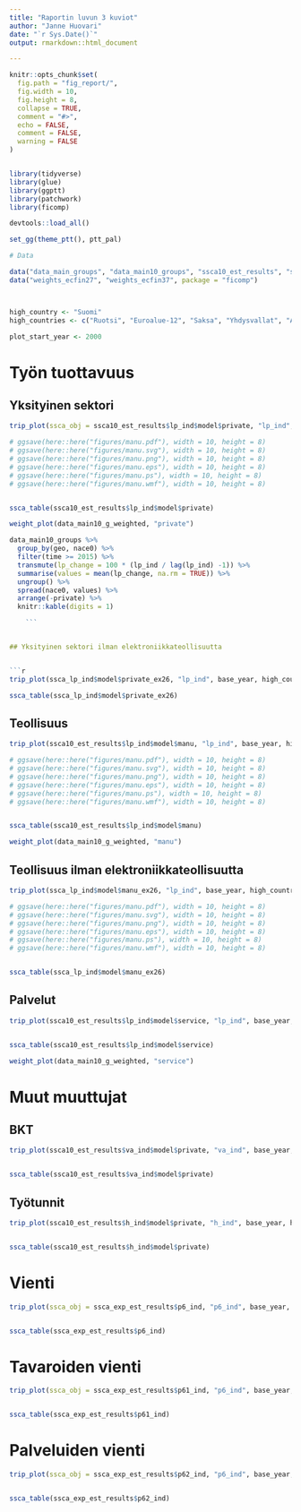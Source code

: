 ```yaml
---
title: "Raportin luvun 3 kuviot"
author: "Janne Huovari"
date: "`r Sys.Date()`"
output: rmarkdown::html_document

---
```


```r
knitr::opts_chunk$set(
  fig.path = "fig_report/",
  fig.width = 10,
  fig.height = 8,
  collapse = TRUE,
  comment = "#>", 
  echo = FALSE, 
  comment = FALSE, 
  warning = FALSE
)


library(tidyverse)
library(glue)
library(ggptt)
library(patchwork)
library(ficomp)

devtools::load_all()

set_gg(theme_ptt(), ptt_pal)

# Data

data("data_main_groups", "data_main10_groups", "ssca10_est_results", "ssca_lp_ind", "ssca_exp_est_results")
data("weights_ecfin27", "weights_ecfin37", package = "ficomp")



high_country <- "Suomi"
high_countries <- c("Ruotsi", "Euroalue-12", "Saksa", "Yhdysvallat", "Alankomaat")

plot_start_year <- 2000

```

# Työn tuottavuus

## Yksityinen sektori

```r

trip_plot(ssca_obj = ssca10_est_results$lp_ind$model$private, "lp_ind", base_year, high_country, high_countries)

# ggsave(here::here("figures/manu.pdf"), width = 10, height = 8)
# ggsave(here::here("figures/manu.svg"), width = 10, height = 8)
# ggsave(here::here("figures/manu.png"), width = 10, height = 8)
# ggsave(here::here("figures/manu.eps"), width = 10, height = 8)
# ggsave(here::here("figures/manu.ps"), width = 10, height = 8)
# ggsave(here::here("figures/manu.wmf"), width = 10, height = 8)


ssca_table(ssca10_est_results$lp_ind$model$private)


```

```r


weight_plot(data_main10_g_weighted, "private")

data_main10_groups %>% 
  group_by(geo, nace0) %>% 
  filter(time >= 2015) %>% 
  transmute(lp_change = 100 * (lp_ind / lag(lp_ind) -1)) %>% 
  summarise(values = mean(lp_change, na.rm = TRUE)) %>% 
  ungroup() %>% 
  spread(nace0, values) %>% 
  arrange(-private) %>% 
  knitr::kable(digits = 1)

    ```


## Yksityinen sektori ilman elektroniikkateollisuutta


```r

trip_plot(ssca_lp_ind$model$private_ex26, "lp_ind", base_year, high_country, high_countries)

ssca_table(ssca_lp_ind$model$private_ex26)

```

## Teollisuus


```r

trip_plot(ssca10_est_results$lp_ind$model$manu, "lp_ind", base_year, high_country, high_countries)

# ggsave(here::here("figures/manu.pdf"), width = 10, height = 8)
# ggsave(here::here("figures/manu.svg"), width = 10, height = 8)
# ggsave(here::here("figures/manu.png"), width = 10, height = 8)
# ggsave(here::here("figures/manu.eps"), width = 10, height = 8)
# ggsave(here::here("figures/manu.ps"), width = 10, height = 8)
# ggsave(here::here("figures/manu.wmf"), width = 10, height = 8)


ssca_table(ssca10_est_results$lp_ind$model$manu)

```

```r


weight_plot(data_main10_g_weighted, "manu")

```



## Teollisuus ilman elektroniikkateollisuutta

```r

trip_plot(ssca_lp_ind$model$manu_ex26, "lp_ind", base_year, high_country, high_countries)

# ggsave(here::here("figures/manu.pdf"), width = 10, height = 8)
# ggsave(here::here("figures/manu.svg"), width = 10, height = 8)
# ggsave(here::here("figures/manu.png"), width = 10, height = 8)
# ggsave(here::here("figures/manu.eps"), width = 10, height = 8)
# ggsave(here::here("figures/manu.ps"), width = 10, height = 8)
# ggsave(here::here("figures/manu.wmf"), width = 10, height = 8)


ssca_table(ssca_lp_ind$model$manu_ex26)

```

## Palvelut



```r

trip_plot(ssca10_est_results$lp_ind$model$service, "lp_ind", base_year, high_country, high_countries)


ssca_table(ssca10_est_results$lp_ind$model$service)

```

```r


weight_plot(data_main10_g_weighted, "service")

```

# Muut muuttujat 

## BKT

```r


trip_plot(ssca10_est_results$va_ind$model$private, "va_ind", base_year, high_country, high_countries)


ssca_table(ssca10_est_results$va_ind$model$private)

```


## Työtunnit

```r


trip_plot(ssca10_est_results$h_ind$model$private, "h_ind", base_year, high_country, high_countries)


ssca_table(ssca10_est_results$h_ind$model$private)

```



# Vienti

```r


trip_plot(ssca_obj = ssca_exp_est_results$p6_ind, "p6_ind", base_year, high_country, high_countries)


ssca_table(ssca_exp_est_results$p6_ind)

```

# Tavaroiden vienti

```r


trip_plot(ssca_obj = ssca_exp_est_results$p61_ind, "p6_ind", base_year, high_country, high_countries)


ssca_table(ssca_exp_est_results$p61_ind)

```

# Palveluiden vienti

```r


trip_plot(ssca_obj = ssca_exp_est_results$p62_ind, "p6_ind", base_year, high_country, high_countries)


ssca_table(ssca_exp_est_results$p62_ind)

```

